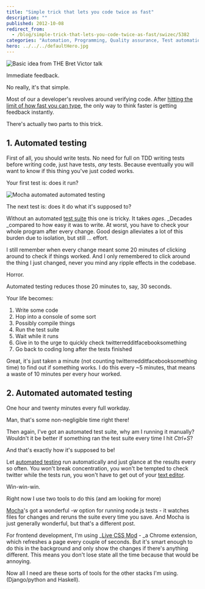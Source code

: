 ```yaml
---
title: "Simple trick that lets you code twice as fast"
description: ""
published: 2012-10-08
redirect_from:
  - /blog/simple-trick-that-lets-you-code-twice-as-fast/swizec/5382
categories: "Automation, Programming, Quality assurance, Test automation, Test suite, Uncategorized"
hero: ../../../defaultHero.jpg
---
```


![Basic idea from THE Bret Victor talk](https://icant.co.uk/talks/h5/pictures/smashingconf/shorterjourney.jpg "Basic idea from THE Bret Victor talk")

Immediate feedback.

No really, it's that simple.

Most of our a developer's revolves around verifying code. After [hitting the limit of how fast you can type](https://swizec.com/blog/ive-hit-a-glass-ceiling-of-coding-productivity-now-what/ "I’ve hit a glass ceiling of coding productivity. Now what?"), the only way to think faster is getting feedback instantly.

There's actually two parts to this trick.

## 1. Automated testing

First of all, you should write tests. No need for full on TDD writing tests before writing code, just have tests, _any_ tests. Because eventually you will want to know if this thing you've just coded works.

Your first test is: does it run?

![Mocha automated automated testing](https://swizec.com/wp-content/uploads/2012/10/mocha-testing.png "Mocha automated automated testing")

The next test is: does it do what it's supposed to?

Without an automated [test suite](http://en.wikipedia.org/wiki/Test_suite "Test suite") this one is tricky. It takes _ages_. \_Decades \_compared to how easy it was to write. At worst, you have to check your whole program after every change. Good design alleviates a lot of this burden due to isolation, but still ... effort.

I still remember when every change meant some 20 minutes of clicking around to check if things worked. And I only remembered to click around the thing I just changed, never you mind any ripple effects in the codebase.

Horror.

Automated testing reduces those 20 minutes to, say, 30 seconds.

Your life becomes:

1.  Write some code
2.  Hop into a console of some sort
3.  Possibly compile things
4.  Run the test suite
5.  Wait while it runs
6.  Give in to the urge to quickly check twitterredditfacebooksomething
7.  Go back to coding long after the tests finished

Great, it's just taken a minute (not counting twitterredditfacebooksomething time) to find out if something works. I do this every ~5 minutes, that means a waste of 10 minutes per every hour worked.

## 2. Automated automated testing

One hour and twenty minutes every full workday.

Man, that's some non-negligible time right there!

Then again, I've got an automated test suite, why am I running it manually? Wouldn't it be better if something ran the test suite every time I hit _Ctrl+S_?

And that's exactly how it's supposed to be!

Let [automated testing](http://en.wikipedia.org/wiki/Test_automation "Test automation") run automatically and just glance at the results every so often. You won't break concentration, you won't be tempted to check twitter while the tests run, you won't have to get out of your [text editor](http://en.wikipedia.org/wiki/Text_editor "Text editor").

Win-win-win.

Right now I use two tools to do this (and am looking for more)

[Mocha](http://visionmedia.github.com/mocha/)'s got a wonderful _-w_ option for running node.js tests - it watches files for changes and reruns the suite every time you save. And Mocha is just generally wonderful, but that's a different post.

For frontend development, I'm using \_[Live CSS Mod](https://chrome.google.com/webstore/detail/live-css-mod/pcfngkdgaccedbamgamojgomaibafdcg) - \_a Chrome extension, which refreshes a page every couple of seconds. But it's smart enough to do this in the background and only show the changes if there's anything different. This means you don't lose state all the time because that would be annoying.

Now all I need are these sorts of tools for the other stacks I'm using. (Django/python and Haskell).

